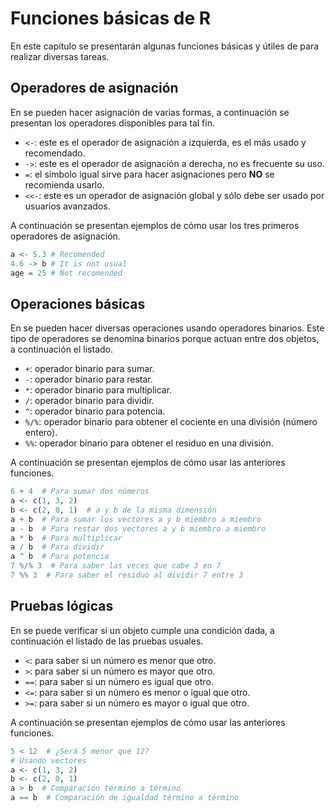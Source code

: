 # Funciones básicas de R

En este capítulo se presentarán algunas funciones básicas y útiles de \proglang{R} para realizar diversas tareas.

## Operadores de asignación \index{asignación}
En \proglang{R} se pueden hacer asignación de varias formas, a continuación se presentan los operadores disponibles para tal fin.

- `<-`: este es el operador de asignación a izquierda, es el más usado y recomendado.
- `->`: este es el operador de asignación a derecha, no es frecuente su uso.
- `=`: el símbolo igual sirve para hacer asignaciones pero __NO__ se recomienda usarlo.
- `<<-`: este es un operador de asignación global y sólo debe ser usado por usuarios avanzados.

A continuación se presentan ejemplos de cómo usar los tres primeros operadores de asignación.

```r
a <- 5.3 # Recomended
4.6 -> b # It is not usual
age = 25 # Not recomended
```

## Operaciones básicas \index{operaciones básicas}
En \proglang{R} se pueden hacer diversas operaciones usando operadores binarios. Este tipo de operadores se denomina binarios porque actuan entre dos objetos, a continuación el listado.

- `+`: operador binario para sumar.
- `-`: operador binario para restar.
- `*`: operador binario para multiplicar.
- `/`: operador binario para dividir.
- `^`: operador binario para potencia.
- `%/%`: operador binario para obtener el cociente en una división (número entero).
- `%%`: operador binario para obtener el residuo en una división.


A continuación se presentan ejemplos de cómo usar las anteriores funciones.

```r
6 + 4  # Para sumar dos números
a <- c(1, 3, 2)
b <- c(2, 0, 1)  # a y b de la misma dimensión
a + b  # Para sumar los vectores a y b miembro a miembro
a - b  # Para restar dos vectores a y b miembro a miembro
a * b  # Para multiplicar
a / b  # Para dividir
a ^ b  # Para potencia
7 %/% 3  # Para saber las veces que cabe 3 en 7
7 %% 3  # Para saber el residuo al dividir 7 entre 3
```

## Pruebas lógicas \index{pruebas lógicas}
En \proglang{R} se puede verificar si un objeto cumple una condición dada, a continuación el listado de las pruebas usuales.

- `<`: para saber si un número es menor que otro.
- `>`: para saber si un número es mayor que otro.
- `==`: para saber si un número es igual que otro.
- `<=`: para saber si un número es menor o igual que otro.
- `>=`: para saber si un número es mayor o igual que otro.

A continuación se presentan ejemplos de cómo usar las anteriores funciones.

```r
5 < 12  # ¿Será 5 menor que 12?
# Usando vectores
a <- c(1, 3, 2)
b <- c(2, 0, 1)
a > b  # Comparación término a término
a == b  # Comparación de igualdad término a término
```










